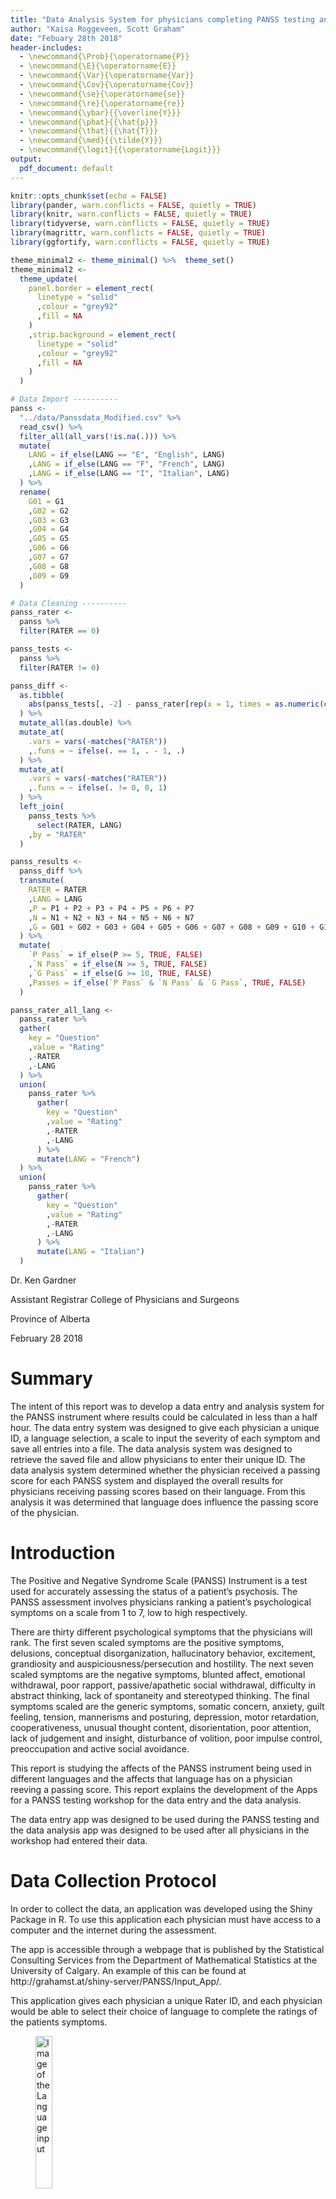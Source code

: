 ```yaml
---
title: "Data Analysis System for physicians completing PANSS testing and the effect language has on the score"
author: "Kaisa Roggeveen, Scott Graham"
date: "Febuary 28th 2018"
header-includes:
  - \newcommand{\Prob}{\operatorname{P}}
  - \newcommand{\E}{\operatorname{E}}
  - \newcommand{\Var}{\operatorname{Var}}
  - \newcommand{\Cov}{\operatorname{Cov}}
  - \newcommand{\se}{\operatorname{se}}
  - \newcommand{\re}{\operatorname{re}}
  - \newcommand{\ybar}{{\overline{Y}}}
  - \newcommand{\phat}{{\hat{p}}}
  - \newcommand{\that}{{\hat{T}}}
  - \newcommand{\med}{{\tilde{Y}}}
  - \newcommand{\logit}{{\operatorname{Logit}}}
output: 
  pdf_document: default
---
```


```r
knitr::opts_chunk$set(echo = FALSE)
library(pander, warn.conflicts = FALSE, quietly = TRUE)
library(knitr, warn.conflicts = FALSE, quietly = TRUE)
library(tidyverse, warn.conflicts = FALSE, quietly = TRUE)
library(magrittr, warn.conflicts = FALSE, quietly = TRUE)
library(ggfortify, warn.conflicts = FALSE, quietly = TRUE)

theme_minimal2 <- theme_minimal() %>%  theme_set()
theme_minimal2 <-
  theme_update(
    panel.border = element_rect(
      linetype = "solid"
      ,colour = "grey92"
      ,fill = NA
    )
    ,strip.background = element_rect(
      linetype = "solid"
      ,colour = "grey92"
      ,fill = NA
    )
  )

# Data Import ----------
panss <-
  "../data/Panssdata_Modified.csv" %>% 
  read_csv() %>% 
  filter_all(all_vars(!is.na(.))) %>% 
  mutate(
    LANG = if_else(LANG == "E", "English", LANG)
    ,LANG = if_else(LANG == "F", "French", LANG)
    ,LANG = if_else(LANG == "I", "Italian", LANG)
  ) %>% 
  rename(
    G01 = G1
    ,G02 = G2
    ,G03 = G3
    ,G04 = G4
    ,G05 = G5
    ,G06 = G6
    ,G07 = G7
    ,G08 = G8
    ,G09 = G9
  ) 

# Data Cleaning ----------
panss_rater <- 
  panss %>% 
  filter(RATER == 0)

panss_tests <- 
  panss %>% 
  filter(RATER != 0)

panss_diff <-
  as.tibble(
    abs(panss_tests[, -2] - panss_rater[rep(x = 1, times = as.numeric(count(panss_tests))), -2])
  ) %>% 
  mutate_all(as.double) %>% 
  mutate_at(
    .vars = vars(-matches("RATER"))
    ,.funs = ~ ifelse(. == 1, . - 1, .)
  ) %>%
  mutate_at(
    .vars = vars(-matches("RATER"))
    ,.funs = ~ ifelse(. != 0, 0, 1)
  ) %>%
  left_join(
    panss_tests %>% 
      select(RATER, LANG)
    ,by = "RATER"
  )

panss_results <-
  panss_diff %>% 
  transmute(
    RATER = RATER
    ,LANG = LANG
    ,P = P1 + P2 + P3 + P4 + P5 + P6 + P7
    ,N = N1 + N2 + N3 + N4 + N5 + N6 + N7
    ,G = G01 + G02 + G03 + G04 + G05 + G06 + G07 + G08 + G09 + G10 + G11 + G12 + G13 + G14 + G15 + G16
  ) %>% 
  mutate(
    `P Pass` = if_else(P >= 5, TRUE, FALSE)
    ,`N Pass` = if_else(N >= 5, TRUE, FALSE)
    ,`G Pass` = if_else(G >= 10, TRUE, FALSE)
    ,Passes = if_else(`P Pass` & `N Pass` & `G Pass`, TRUE, FALSE)
  )

panss_rater_all_lang <- 
  panss_rater %>% 
  gather(
    key = "Question"
    ,value = "Rating"
    ,-RATER
    ,-LANG
  ) %>% 
  union(
    panss_rater %>% 
      gather(
        key = "Question"
        ,value = "Rating"
        ,-RATER
        ,-LANG
      ) %>% 
      mutate(LANG = "French")
  ) %>% 
  union(
    panss_rater %>% 
      gather(
        key = "Question"
        ,value = "Rating"
        ,-RATER
        ,-LANG
      ) %>% 
      mutate(LANG = "Italian")
  )
```
Dr. Ken Gardner

Assistant Registrar College of Physicians and Surgeons

Province of Alberta

February 28 2018


# Summary
The intent of this report was to develop a data entry and analysis system for the PANSS instrument where results could be calculated in less than a half hour. The data entry system was designed to give each physician a unique ID, a language selection, a scale to input the severity of each symptom and save all entries into a file. The data analysis system was designed to retrieve the saved file and allow physicians to enter their unique ID. The data analysis system determined whether the physician received a passing score for each PANSS system and displayed the overall results for physicians receiving passing scores based on their language. From this analysis it was determined that language does influence the passing score of the physician.



# Introduction
The Positive and Negative Syndrome Scale (PANSS) Instrument is a test used for accurately assessing the status of a patient's psychosis. The PANSS assessment involves physicians ranking a patient's psychological symptoms on a scale from 1 to 7, low to high respectively. 

There are thirty different psychological symptoms that the physicians will rank. The first seven scaled symptoms are the positive symptoms, delusions, conceptual disorganization, hallucinatory behavior, excitement, grandiosity and  auspiciousness/persecution and hostility. The next seven scaled symptoms are the negative symptoms, blunted affect, emotional withdrawal, poor rapport, passive/apathetic social withdrawal, difficulty in abstract thinking, lack of spontaneity and stereotyped thinking. The final symptoms scaled are the generic symptoms, somatic concern, anxiety, guilt feeling, tension, mannerisms and posturing, depression, motor retardation, cooperativeness, unusual thought content, disorientation, poor attention, lack of judgement and insight, disturbance of volition, poor impulse control, preoccupation and active social avoidance. 

This report is studying the affects of the PANSS instrument being used in different languages and the affects that language has on a physician reeving a passing score. This report explains the development of the Apps for a PANSS testing workshop for the data entry and the data analysis.

The data entry app was designed to be used during the PANSS testing and the data analysis app was designed to be used after all physicians in the workshop had entered their data. 



# Data Collection Protocol
In order to collect the data, an application was developed using the Shiny Package in R. To use this application each physician must have access to a computer and the internet during the assessment.

The app is accessible through a webpage that is published by the Statistical Consulting Services from the Department of Mathematical Statistics at the University of Calgary. An example of this can be found at http://grahamst.at/shiny-server/PANSS/Input_App/.

This application gives each physician a unique Rater ID, and each physician would be able to select their choice of language to complete the ratings of the patients symptoms. 

![Image of the Language input](images/image1.png){height=25%}

The application displays the three symptom sections, positive, negative and generic, in individual columns. The first column displays the seven positive symptoms, the second column displays the seven negative symptoms and the last column displays the 16 generic symptoms. Each physician can rate the symptom on a slider-scale between 1 (low) and 7 (high). Once the physician is satisfied with all of their responses, they can submit their responses. All of the submitted responses are collected in a comma-departed values (CSV) document or uploaded into a database table. 

![Image of the Slider-Scale](images/image2.png){height=30%}

This data entry system was designed to prevent common issues seen in data collection. The system takes the inputs directly from the physicians and saves their responses in a CSV file, which eliminates potential errors made my humans when imputing the data. This system only allows physicians to choose numbers between 1 and 7, and therefore no numbers outside of these values would be recorded. The system also displays all of the questions at once so the physician can easily review their imputed symptom ratings.



# Data Analysis
## Data Analysis System
To create a quick and effective data analysis system an application was developed using the Shiny package in R. To view the results from the data analysis an individual physician would need access to a computer and the internet or the overall results could be shown to all physicians on an overhead screen.

This application is also accessible through a webpage that is published by the Statistical Consulting Services from the Department of Mathematical Statistics at the University of Calgary. An example of this can be found at http://grahamst.at/shiny-server/PANSS/Results_App/. Or seen in figures 3-5.

The application has a drop down menu where the physician can choose to display the results to a given question set, a check box set the results by language and the ability for physicians to enter their unique ID, and display their results. 

The data analysis application gathers the data from the CSV file/database that was created in the input application. The data then runs through a data cleaner which checks that there are no responses outside of the scope of the questions. Next the physicians' ratings are compared to the experts ratings for each symptom. The results of this comparison are printed in a table where the physician can review their scores and determine where they made errors. 

The data analysis also displays overall results for all physicians. Histograms are used as a visual representation of the data. The histograms that are created for each section and each section can be stratified by language. In the histograms, the passing scores are colored in green and failing scores are colored in orange. 

The data was also visualized using Box Plots. The expert's rating was marked by a red star (*), and can be stratified by language.

To visualize overall passing scores bar plots of the proportion of raters who passed in each language are created for each section, Positive Symptoms, Negative Symptoms, Generic Symptoms and Overall Results. In the bar plots a passing score is colored as green and a failing score are colored in orange. These bar plots allow for a quick visualization of the data and the differences between the proportion of physicians passed based on language.   

![Results App Top](images/Results_App01.png)

![Results App Middle](images/Results_App02.png)

![Results App Bottom](images/Results_App03.png)


## Data Cleaning
```r
tibble(
  RATER = c(10, 32, 40, 62)
  ,LANG = 
    c(
      "English"
      ,"French"
      ,"Italian"
      ,"Italian"
    )
  ,P3 = c(8, 5, 2, 6)
  ,P7 = c(2, 2, 9, 1)
  ,N2 = c(5, 4, 5, 0)
  ,N7 = c(1, ".", 3, 2)
) %>% 
  kable(caption = "Data Entry Errors")
```

The initial step into analyzing the data was to remove variables that were outside of the allowed inputs. The first screening test was if there were any symbols in the ratings. Any symbols found were removed and the rating was marked as NA. The second screening test was to identify letters in the ratings. If the letter "l" was found it was replaced by the number 1, otherwise the rating was marked at NA. The final step taken to clean the ratings of errors was to make sure all of the numbers were in between 1 and 7. If a rating was scored as "0" it was changed to a "1" and if a rating was scored as an "8" or a "9", the rating was changed to a "7".

## Physician's Passing Score
To determine if a physician "passed" or "failed" the training they must meet certain criteria. The first criteria check was comparing each physician's symptom rating to an expert's symptom rating, if the physicians rating was within 1 of the expert's rating they received a "pass" on that symptom. 

The second criteria check was the total number of "pass" questions in the positive, negative and generic symptoms sections. To receive a "pass" in the positive and negative symptoms sections at least 5 out of the 7 symptoms must be a "pass". To receive a "pass" in the generic symptoms section at least 10 out of the 16 must be a "pass".

The third criteria checked was if the physician "passed" all three sections. If the physician "passed" all three sections, then they received a "pass" for the PANSS training.

The following table shows the summary results of the physicians. The full results can bee seen in Appendix B.
```r
panss_results %>% 
  group_by(LANG) %>%
  summarize_if(.predicate = is.logical, .funs = c(sum, length)) %>% 
  select(
    Language = LANG
    ,`Passed P` = `P Pass_.Primitive("sum")`
    ,`Passed N` = `N Pass_.Primitive("sum")`
    ,`Passed G` = `G Pass_.Primitive("sum")`
    ,`Passed` = `Passes_.Primitive("sum")`
    ,`Total Physicians` = `Passes_.Primitive("length")`
  ) %>%
  kable(caption = "Number of Passes")
```

\newpage

```r
panss_results %>% 
  group_by(LANG) %>%
  select(-RATER) %>% 
  summarize_if(.predicate = is.numeric, .funs = mean) %>% 
  rename(Language = LANG) %>%
  kable(caption = "Mean Number of Questions Passed", digits = 4)
```

```r
panss_results %>% 
  group_by(LANG) %>%
  select(-RATER) %>% 
  summarize_if(.predicate = is.numeric, .funs = sd) %>%  
  rename(Language = LANG) %>%
  kable(caption = "SD Number of Questions Passed", digits = 4)
```


## Effect of Language on Passing Score
To visualize the data, histograms the symptoms were stratified by language. The passing scores are colored in green and the failing scores are colored in orange. 

```r
panss_hist <- 
  panss_tests %>% 
  gather(
    key = "Question"
    ,value = "Rating"
    ,-RATER
    ,-LANG
  ) %>% 
  left_join(
    panss_rater_all_lang %>% 
      select(-RATER)
    ,by = c("Question", "LANG")
    ,suffix = c("", " Expert")
  ) %>% 
  mutate_if(
    .predicate = is.character
    ,.funs = as.factor
  ) %>% 
  mutate(
    LB = `Rating Expert` - 1
    ,UB = `Rating Expert` + 1
    ,Pass = if_else(Rating >= LB & Rating <= UB, "Pass", "Fail") %>% as.factor()
  )

panss_hist %>% 
  filter(str_detect(Question, "P")) %>% 
  ggplot(
    aes(
      x = Rating
      ,fill = Pass
      ,colour = Pass
    )
  ) +
  geom_bar() +
  scale_fill_brewer(
    type = "qual"
    ,palette = "Set2"
    ,direction = -1
  ) +
  scale_colour_brewer(
    type = "qual"
    ,palette = "Set2"
    ,direction = -1
  ) +
  scale_x_discrete(limit = 1:7) +
  labs(
    title = "Figure 6: Histogram of Positive Ratings"
    ,x = "Rating"
    ,y = "Count"
    ,fill = "Result"
    ,colour = "Result"
  ) +
  theme(legend.position = "bottom") +
  facet_grid(
    LANG ~ Question
    ,scales = "free_y"
  )
```

The P set was performed fairly well among all 3 languages, with English respondents performing slightly better in terms of number of questions answered correctly. P7 for the French, and P4 for the Italians were both answered perfectly.

```r
panss_hist %>% 
  filter(str_detect(Question, "N")) %>% 
  ggplot(
    aes(
      x = Rating
      ,fill = Pass
      ,colour = Pass
    )
  ) +
  geom_bar() +
  scale_fill_brewer(
    type = "qual"
    ,palette = "Set2"
    ,direction = -1
  ) +
  scale_colour_brewer(
    type = "qual"
    ,palette = "Set2"
    ,direction = -1
  ) +
  scale_x_discrete(limit = 1:7) +
  labs(
    title = "Figure 7: Histogram of Negative Ratings"
    ,x = "Rating"
    ,y = "Count"
    ,fill = "Result"
    ,colour = "Result"
  ) +
  theme(legend.position = "bottom") +
  facet_grid(
    LANG ~ Question
    ,scales = "free_y"
  )
```

The English again on average did the best among the 3 languages, with N6 being the only question with no failures for the French.

```r
panss_hist %>% 
  filter(
    str_detect(Question, "G0")
    ,Question != "G09"
  ) %>% 
  ggplot(
    aes(
      x = Rating
      ,fill = Pass
      ,colour = Pass
    )
  ) +
  geom_bar() +
  scale_fill_brewer(
    type = "qual"
    ,palette = "Set2"
    ,direction = -1
  ) +
  scale_colour_brewer(
    type = "qual"
    ,palette = "Set2"
    ,direction = -1
  ) +
  scale_x_discrete(limit = 1:7) +
  labs(
    title = "Figure 8: Histogram of General Ratings (G01-G08)"
    ,x = "Rating"
    ,y = "Count"
    ,fill = "Result"
    ,colour = "Result"
  ) +
  theme(legend.position = "bottom") +
  facet_grid(
    LANG ~ Question
    ,scales = "free_y"
  )
```


```r
panss_hist %>% 
  filter(
    str_detect(Question, "G1") | Question == "G09"
  ) %>% 
  ggplot(
    aes(
      x = Rating
      ,fill = Pass
      ,colour = Pass
    )
  ) +
  geom_bar() +
  scale_fill_brewer(
    type = "qual"
    ,palette = "Set2"
    ,direction = -1
  ) +
  scale_colour_brewer(
    type = "qual"
    ,palette = "Set2"
    ,direction = -1
  ) +
  scale_x_discrete(limit = 1:7) +
  labs(
    title = "Figure 9: Histogram of General Ratings (G09-G16)"
    ,x = "Rating"
    ,y = "Count"
    ,fill = "Result"
    ,colour = "Result"
  ) +
  theme(legend.position = "bottom") +
  facet_grid(
    LANG ~ Question
    ,scales = "free_y"
  )
```

G10 and G14 were both answered perfectly by the French and Italians, as well as G10 for the Italians. G16 was troublesome for all 3 languages. The Italians do perform noticeably worse compared to the French and English here.


## Proportions of Raters who Passed by Language
```r
panss_results %>% 
  select(
    -c(
      P
      ,N
      ,G
    )
  ) %>% 
  gather(
    key = "Test"
    ,value = "Result"
    ,-RATER
    ,-LANG
  ) %>% 
  ggplot(
    aes(
      x = LANG
      ,colour = Result
      ,fill = Result
    )
  ) +
  geom_bar(position = "fill") +
  facet_wrap(
    ~ Test
    ,scales = "fixed"
  ) +
  scale_fill_brewer(
    type = "qual"
    ,palette = "Set2"
    ,direction = -1
  ) +
  scale_colour_brewer(
    type = "qual"
    ,palette = "Set2"
    ,direction = -1
  ) +
  labs(title = "Figure 10: Proportion of Raters who Passed by Language")
```

In the bar plots above there are some noticeable differences between the language and the number of physicians who passed and their language. 

It appears that the proportions of Italian speaking physicians who passed the PANSS training is the lowest for all sections and overall received the lowest proportion of physicians who passed. 

The french speaking physicians had a lower proportion than the English speakers in the negative and positive symptoms sections. However all of the french speakers passed the generic symptom section and therefore more passed than the English speakers. 

The English had the highest proportion of physicians who passed for the the positive and negative symptoms sections. The English speaking physicians had second highest proportions of physicians who passed the generic symptoms section, they were behind the french speaking physicians.

From these plots it can be speculated that language does affect the passing score of a physician in the PANSS training. To address this issue logistic regression models are used. 


## Regression Analysis
A logistic regression was preformed on the results from the 3 question sets, as well as the end result, using language as the predictor. For all 4 regressions, the English respondents are used as the base case for comparing against the French respondents and the Italian respondents. This allowed us to make see the effect language played on the respondents odds of passing the tests. Specifically by taking $e^{\hat{\beta}_{i}}$, we can find the average multiplicative increase of the log odds in favor of passing of a given language $i$ vs. English.

```r
panss_logit <- 
  panss_results %>% 
  select(
    LANG
    ,contains("Pass")
  ) %>% 
  gather(
    key = Set
    ,value = Result
    ,-LANG
  ) %>% 
  mutate_all(as.factor) %>% 
  split(.$Set) %>% 
  map(
    ~ glm(
      Result ~ LANG
      ,data = .
      ,family = binomial
    )
  )

panss_logit$`P Pass` %>% 
  pander(caption = "Passes Question Set P by Language")
```

For the P questions, the odds in favor of passing of a French respondent compared to an English respondent increased on average by a multiplicative factor of `r round(exp(coef(panss_logit$"P Pass"))[["LANGFrench"]], 4)`. For an Italian respondent compared to an English respondent, the odds in favor of passing increased on average by a multiplicative factor of `r round(exp(coef(panss_logit$"P Pass"))[["LANGItalian"]], 4)`

```r
panss_logit$`N Pass` %>% 
  pander(caption = "Passes Question Set N by Language")
```

For the N questions, the odds in favor of passing of a French respondent compared to an English respondent increased on average by a multiplicative factor of `r round(exp(coef(panss_logit$"N Pass"))[["LANGFrench"]], 4)`. For an Italian respondent compared to an English respondent, the odds in favor of passing increased on average by a multiplicative factor of `r round(exp(coef(panss_logit$"N Pass"))[["LANGItalian"]], 4)`

```r
panss_logit$`G Pass` %>% 
  pander(caption = "Passes Question Set G by Language")
```

For the G questions, the odds in favor of passing of a French respondent compared to an English respondent can't be calculated as all of the French respondents passed the G questions, hence the nonsensical output in the regression. For an Italian respondent compared to an English respondent, the odds in favor of passing increased on average by a multiplicative factor of `r round(exp(coef(panss_logit$"G Pass"))[["LANGItalian"]], 4)`

```r
panss_logit$Passes %>% 
  pander(caption = "Passes PANSS by Language")
```

For the overall test, the odds in favor of passing of a French respondent compared to an English respondent increased on average by a multiplicative factor of `r round(exp(coef(panss_logit$"Passes"))[["LANGFrench"]], 4)`. For an Italian respondent compared to an English respondent, the odds in favor of passing increased on average by a multiplicative factor of `r round(exp(coef(panss_logit$"Passes"))[["LANGItalian"]], 4)`



# Conclusions
Evidently, there is a clear relationship between the language of the physician, and their odds in favor of passing. The Italian physicians performed noticeably worse compared to their English and French counterparts. However, do to small sample sizes (10), it may not be accurate to draw a meaningful conclusion, as more data collection is required. 

In comparison, the French and English performed at about the same level. The French performed remarkably well at question set G, as all of them passed it. However the English on average answered the greatest number of questions correctly.



# Recommendations
It is recommended that the data collection method is changed to the one described in this report. This new method can insure accuracy of the results, as the responses are bounded between 1-7. It is also accessible on a variety of platforms, including mobile devices. Finally it interfaces with a variety of databases (SQL servers being most commons), or .xlsx or .csv files.

This in turn can be automatically read into the Results application, which is then ready to be presented immediately upon finishing the test. The app is also mobile accessible, and is hosted on a simple server. By interfacing with the storage method used above, the results update immediately, accurate and stable data is used.

# Appendix
## Appendix A
```r
library(pander, warn.conflicts = FALSE, quietly = TRUE)
library(knitr, warn.conflicts = FALSE, quietly = TRUE)
library(tidyverse, warn.conflicts = FALSE, quietly = TRUE)
library(magrittr, warn.conflicts = FALSE, quietly = TRUE)
library(ggfortify, warn.conflicts = FALSE, quietly = TRUE)

theme_minimal2 <- theme_minimal() %>%  theme_set()
theme_minimal2 <-
  theme_update(
    panel.border = element_rect(
      linetype = "solid"
      ,colour = "grey92"
      ,fill = NA
    )
    ,strip.background = element_rect(
      linetype = "solid"
      ,colour = "grey92"
      ,fill = NA
    )
  )

# Data Import ----------
panss <-
  "../data/Panssdata_Modified.csv" %>% 
  read_csv() %>% 
  filter_all(all_vars(!is.na(.))) %>% 
  mutate(
    LANG = if_else(LANG == "E", "English", LANG)
    ,LANG = if_else(LANG == "F", "French", LANG)
    ,LANG = if_else(LANG == "I", "Italian", LANG)
  ) %>% 
  rename(
    G01 = G1
    ,G02 = G2
    ,G03 = G3
    ,G04 = G4
    ,G05 = G5
    ,G06 = G6
    ,G07 = G7
    ,G08 = G8
    ,G09 = G9
  ) 

# Data Cleaning ----------
panss_rater <- 
  panss %>% 
  filter(RATER == 0)

panss_tests <- 
  panss %>% 
  filter(RATER != 0)

panss_diff <-
  as.tibble(
    abs(panss_tests[, -2] - panss_rater[rep(x = 1, times = as.numeric(count(panss_tests))), -2])
  ) %>% 
  mutate_all(as.double) %>% 
  mutate_at(
    .vars = vars(-matches("RATER"))
    ,.funs = ~ ifelse(. == 1, . - 1, .)
  ) %>%
  mutate_at(
    .vars = vars(-matches("RATER"))
    ,.funs = ~ ifelse(. != 0, 0, 1)
  ) %>%
  left_join(
    panss_tests %>% 
      select(RATER, LANG)
    ,by = "RATER"
  )

panss_results <-
  panss_diff %>% 
  transmute(
    RATER = RATER
    ,LANG = LANG
    ,P = P1 + P2 + P3 + P4 + P5 + P6 + P7
    ,N = N1 + N2 + N3 + N4 + N5 + N6 + N7
    ,G = G01 + G02 + G03 + G04 + G05 + G06 + G07 + G08 + 
      G09 + G10 + G11 + G12 + G13 + G14 + G15 + G16
  ) %>% 
  mutate(
    `P Pass` = if_else(P >= 5, TRUE, FALSE)
    ,`N Pass` = if_else(N >= 5, TRUE, FALSE)
    ,`G Pass` = if_else(G >= 10, TRUE, FALSE)
    ,Passes = if_else(`P Pass` & `N Pass` & `G Pass`, TRUE, FALSE)
  )

panss_rater_all_lang <- 
  panss_rater %>% 
  gather(
    key = "Question"
    ,value = "Rating"
    ,-RATER
    ,-LANG
  ) %>% 
  union(
    panss_rater %>% 
      gather(
        key = "Question"
        ,value = "Rating"
        ,-RATER
        ,-LANG
      ) %>% 
      mutate(LANG = "French")
  ) %>% 
  union(
    panss_rater %>% 
      gather(
        key = "Question"
        ,value = "Rating"
        ,-RATER
        ,-LANG
      ) %>% 
      mutate(LANG = "Italian")
  )

tibble(
  RATER = c(10, 32, 40, 62)
  ,LANG = 
    c(
      "English"
      ,"French"
      ,"Italian"
      ,"Italian"
    )
  ,P3 = c(8, 5, 2, 6)
  ,P7 = c(2, 2, 9, 1)
  ,N2 = c(5, 4, 5, 0)
  ,N7 = c(1, ".", 3, 2)
) %>% 
  kable(caption = "Data Entry Errors")

panss_results %>% 
  group_by(LANG) %>%
  summarize_if(.predicate = is.logical, .funs = c(sum, length)) %>% 
  select(
    Language = LANG
    ,`Passed P` = `P Pass_.Primitive("sum")`
    ,`Passed N` = `N Pass_.Primitive("sum")`
    ,`Passed G` = `G Pass_.Primitive("sum")`
    ,`Passed` = `Passes_.Primitive("sum")`
    ,`Total Physicians` = `Passes_.Primitive("length")`
  ) %>%
  kable(caption = "Number of Passes")

panss_results %>% 
  group_by(LANG) %>%
  select(-RATER) %>% 
  summarize_if(.predicate = is.numeric, .funs = mean) %>% 
  rename(Language = LANG) %>%
  kable(caption = "Mean Number of Questions Passed", digits = 4)

panss_results %>% 
  group_by(LANG) %>%
  select(-RATER) %>% 
  summarize_if(.predicate = is.numeric, .funs = sd) %>%  
  rename(Language = LANG) %>%
  kable(caption = "SD Number of Questions Passed", digits = 4)

panss_hist <- 
  panss_tests %>% 
  gather(
    key = "Question"
    ,value = "Rating"
    ,-RATER
    ,-LANG
  ) %>% 
  left_join(
    panss_rater_all_lang %>% 
    select(-RATER)
    ,by = c("Question", "LANG")
    ,suffix = c("", " Expert")
  ) %>% 
  mutate_if(
    .predicate = is.character
    ,.funs = as.factor
  ) %>% 
  mutate(
    LB = `Rating Expert` - 1
    ,UB = `Rating Expert` + 1
    ,Pass = if_else(Rating >= LB & Rating <= UB, "Pass", "Fail") %>% as.factor()
  )

panss_hist %>% 
  filter(str_detect(Question, "P")) %>% 
  ggplot(
    aes(
      x = Rating
      ,fill = Pass
      ,colour = Pass
    )
  ) +
  geom_bar() +
  scale_fill_brewer(
    type = "qual"
    ,palette = "Set2"
    ,direction = -1
  ) +
  scale_colour_brewer(
    type = "qual"
    ,palette = "Set2"
    ,direction = -1
  ) +
  scale_x_discrete(limit = 1:7) +
  labs(
    title = "Figrue 6: Histogram of Positive Ratings"
    ,x = "Rating"
    ,y = "Count"
    ,fill = "Result"
    ,colour = "Result"
  ) +
  theme(legend.position = "bottom") +
  facet_grid(
    LANG ~ Question
    ,scales = "free_y"
  )

panss_hist %>% 
  filter(str_detect(Question, "N")) %>% 
  ggplot(
    aes(
      x = Rating
      ,fill = Pass
      ,colour = Pass
    )
  ) +
  geom_bar() +
  scale_fill_brewer(
    type = "qual"
    ,palette = "Set2"
    ,direction = -1
  ) +
  scale_colour_brewer(
    type = "qual"
    ,palette = "Set2"
    ,direction = -1
  ) +
  scale_x_discrete(limit = 1:7) +
  labs(
    title = "Figure 7: Histogram of Negative Ratings"
    ,x = "Rating"
    ,y = "Count"
    ,fill = "Result"
    ,colour = "Result"
  ) +
  theme(legend.position = "bottom") +
  facet_grid(
    LANG ~ Question
    ,scales = "free_y"
  )

panss_hist %>% 
  filter(
    str_detect(Question, "G0")
    ,Question != "G09"
  ) %>% 
  ggplot(
    aes(
      x = Rating
      ,fill = Pass
      ,colour = Pass
    )
  ) +
  geom_bar() +
  scale_fill_brewer(
    type = "qual"
    ,palette = "Set2"
    ,direction = -1
  ) +
  scale_colour_brewer(
    type = "qual"
    ,palette = "Set2"
    ,direction = -1
  ) +
  scale_x_discrete(limit = 1:7) +
  labs(
    title = "Figure 8: Histogram of General Ratings (G01-G08)"
    ,x = "Rating"
    ,y = "Count"
    ,fill = "Result"
    ,colour = "Result"
  ) +
  theme(legend.position = "bottom") +
  facet_grid(
    LANG ~ Question
    ,scales = "free_y"
  )

panss_hist %>% 
  filter(
    str_detect(Question, "G1") | Question == "G09"
  ) %>% 
  ggplot(
    aes(
      x = Rating
      ,fill = Pass
      ,colour = Pass
    )
  ) +
  geom_bar() +
  scale_fill_brewer(
    type = "qual"
    ,palette = "Set2"
    ,direction = -1
  ) +
  scale_colour_brewer(
    type = "qual"
    ,palette = "Set2"
    ,direction = -1
  ) +
  scale_x_discrete(limit = 1:7) +
  labs(
    title = "Figure 9: Histogram of General Ratings (G09-G16)"
    ,x = "Rating"
    ,y = "Count"
    ,fill = "Result"
    ,colour = "Result"
  ) +
  theme(legend.position = "bottom") +
  facet_grid(
    LANG ~ Question
    ,scales = "free_y"
  )

panss_results %>% 
  select(
    -c(
      P
      ,N
      ,G
    )
  ) %>% 
  gather(
    key = "Test"
    ,value = "Result"
    ,-RATER
    ,-LANG
  ) %>% 
  ggplot(
    aes(
      x = LANG
      ,colour = Result
      ,fill = Result
    )
  ) +
  geom_bar(position = "fill") +
  facet_wrap(
    ~ Test
    ,scales = "fixed"
  ) +
  scale_fill_brewer(
    type = "qual"
    ,palette = "Set2"
    ,direction = -1
  ) +
  scale_colour_brewer(
    type = "qual"
    ,palette = "Set2"
    ,direction = -1
  ) +
  labs(title = "Figure 10: Proportion of Raters who Passed by Language")

panss_logit <- 
  panss_results %>% 
  select(
    LANG
    ,contains("Pass")
  ) %>% 
  gather(
    key = Set
    ,value = Result
    ,-LANG
  ) %>% 
  mutate_all(as.factor) %>% 
  split(.$Set) %>% 
  map(
    ~ glm(
      Result ~ LANG
      ,data = .
      ,family = binomial
    )
  )

panss_logit$`P Pass` %>% 
  pander(caption = "Passes Question Set P by Language")

panss_logit$`N Pass` %>% 
  pander(caption = "Passes Question Set N by Language")

panss_logit$`G Pass` %>% 
  pander(caption = "Passes Question Set G by Language")

panss_logit$Passes %>% 
  pander(caption = "Passes PANSS by Language")
```


## Appendix B
```r
panss_results %>% 
  select(
    `Rater ID` = RATER
    ,Language = LANG
    ,`P Pass` 
    ,`N Pass`
    ,`G Pass`
    ,Passes
  ) %>% 
  kable()
```